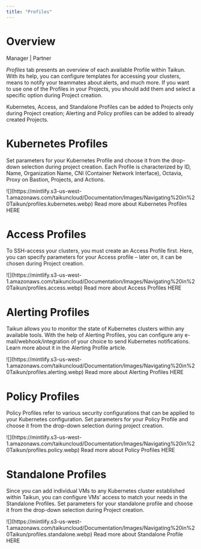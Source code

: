 ```yaml
---
title: "Profiles"
---
```


# Overview

<Icon icon="user-tie" iconType="solid" /> Manager | <Icon icon="handshake" iconType="solid" /> Partner

*Profiles* tab presents an overview of each available Profile within Taikun. With its help, you can configure templates for accessing your clusters, means to notify your teammates about alerts, and much more. If you want to use one of the Profiles in your Projects, you should add them and select a specific option during Project creation.

<Note>Kubernetes, Access, and Standalone Profiles can be added to Projects only during Project creation; Alerting and Policy profiles can be added to already created Projects.</Note>

# Kubernetes Profiles

Set parameters for your Kubernetes Profile and choose it from the drop-down selection during project creation. Each Profile is characterized by ID, Name, Organization Name, CNI (Container Network Interface), Octavia, Proxy on Bastion, Projects, and Actions.

<Frame caption="Kubernetes Profiles">
  ![](https://mintlify.s3-us-west-1.amazonaws.com/taikuncloud/Documentation/Images/Navigating%20in%20Taikun/profiles.kubernetes.webp)
</Frame>

<Card title="Kubernetes Profiles" href="/content/components/card-group" horizontal>
  Read more about Kubernetes Profiles HERE
</Card>

# Access Profiles

To SSH-access your clusters, you must create an Access Profile first. Here, you can specify parameters for your Access profile – later on, it can be chosen during Project creation.

<Frame caption="Access Profiles">
  ![](https://mintlify.s3-us-west-1.amazonaws.com/taikuncloud/Documentation/Images/Navigating%20in%20Taikun/profiles.access.webp)
</Frame>

<Card title="Access Profiles" href="/content/components/card-group" horizontal>
  Read more about Access Profiles HERE
</Card>

# Alerting Profiles

Taikun allows you to monitor the state of Kubernetes clusters within any available tools. With the help of Alerting Profiles, you can configure any e-mail/webhook/integration of your choice to send Kubernetes notifications. Learn more about it in the Alerting Profile article.

<Frame caption="Alerting Profiles">
  ![](https://mintlify.s3-us-west-1.amazonaws.com/taikuncloud/Documentation/Images/Navigating%20in%20Taikun/profiles.alerting.webp)
</Frame>

<Card title="Alerting Profiles" href="/content/components/card-group" horizontal>
  Read more about Alerting Profiles HERE
</Card>

# Policy Profiles

Policy Profiles refer to various security configurations that can be applied to your Kubernetes configuration. Set parameters for your Policy Profile and choose it from the drop-down selection during project creation.

<Frame caption="Policy Profiles">
  ![](https://mintlify.s3-us-west-1.amazonaws.com/taikuncloud/Documentation/Images/Navigating%20in%20Taikun/profiles.policy.webp)
</Frame>

<Card title="Policy Profiles" href="/content/components/card-group" horizontal>
  Read more about Policy Profiles HERE
</Card>

# Standalone Profiles

Since you can add individual VMs to any Kubernetes cluster established within Taikun, you can configure VMs’ access to match your needs in the Standalone Profiles. Set parameters for your standalone profile and choose it from the drop-down selection during Project creation.

<Frame caption="Standalone Profile">
  ![](https://mintlify.s3-us-west-1.amazonaws.com/taikuncloud/Documentation/Images/Navigating%20in%20Taikun/profiles.standalone.webp)
</Frame>

<Card title="Standalone Profile" href="/content/components/card-group" horizontal>
  Read more about Standalone Profile HERE
</Card>